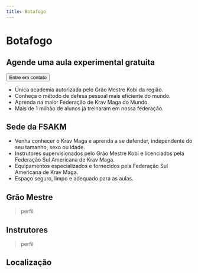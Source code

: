 ```yaml
---
title: Botafogo
---
```




# Botafogo

<div className="grid lg:grid-cols-3 gap-6 mt-18 items-center">
  <div className="lg:col-span-2">
    <YouTubeEmbed videoid="-4yX8WRkiOA" />
  </div>
  <div>
    <h2 className="text-3xl text-center uppercase">
      Agende uma aula <span className="text-yellow-500">experimental gratuita</span>
    </h2>
    <div className="mt-6 w-full text-center">
      <Button asChild size="lg" className="bg-red-500 hover:cursor-pointer text-center text-xl">
        <Link href="https://wa.me/5521975978455">Entre em contato</Link>
      </Button>
    </div>
  </div>
</div>

- Única academia autorizada pelo Grão Mestre Kobi da região.
- Conheça o método de defesa pessoal mais eficiente do mundo.
- Aprenda na maior Federação de Krav Maga do Mundo.
- Mais de 1 milhão de alunos já treinaram em nossa federação.

## Sede da FSAKM

- Venha conhecer o Krav Maga e aprenda a se defender, independente do seu tamanho, sexo ou idade.
- Instrutores supervisionados pelo Grão Mestre Kobi e licenciados pela Federação Sul Americana de Krav Maga.
- Equipamentos especializados e fornecidos pela Federação Sul Americana de Krav Maga.
- Espaço seguro, limpo e adequado para as aulas.

## Grão Mestre

> perfil

## Instrutores

> perfil

## Localização

<GoogleMapsEmbed
  apiKey={process.env.GOOGLEMAPS_API_KEY}
  height={400}
  width="100%"
  mode="place"
  q="R. Sorocaba, 258 - Botafogo, Rio de Janeiro - RJ, 22271-110"
/>
